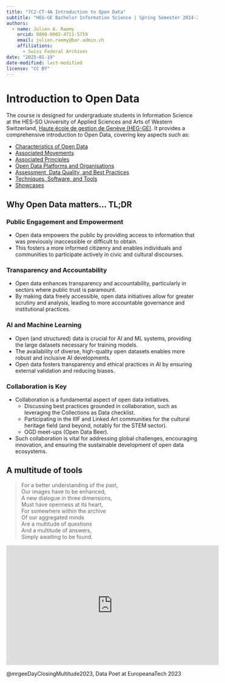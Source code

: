 ```yaml
---
title: "7C2-CT-4A Introduction to Open Data"
subtitle: "HEG-GE Bachelor Information Science | Spring Semester 2024-2025"
authors: 
  - name: Julien A. Raemy
    orcid: 0000-0002-4711-5759
    email: julien.raemy@bar.admin.ch
    affiliations:
      - Swiss Federal Archives
date: "2025-01-19"
date-modified: last-modified
license: "CC BY"
---
```


# Introduction to Open Data

The course is designed for undergraduate students in Information Science at the HES-SO University of Applied Sciences and Arts of Western Switzerland, [Haute école de gestion de Genève (HEG-GE)](https://hesge.ch/heg/). It provides a comprehensive introduction to Open Data, covering key aspects such as:

- [Characteristics of Open Data](sections/characteristics.qmd)
- [Associated Movements](sections/movements.qmd)
- [Associated Principles](sections/principles.qmd)
- [Open Data Platforms and Organisations](sections/platforms.qmd)
- [Assessment, Data Quality, and Best Practices](sections/assessment.qmd)
- [Techniques, Software, and Tools](sections/techniques.qmd)
- [Showcases](sections/showcases.qmd)

## Why Open Data matters... TL;DR

### Public Engagement and Empowerment

- Open data empowers the public by providing access to information that was previously inaccessible or difficult to obtain.
- This fosters a more informed citizenry and enables individuals and communities to participate actively in civic and cultural discourses.

### Transparency and Accountability

- Open data enhances transparency and accountability, particularly in sectors where public trust is paramount.
- By making data freely accessible, open data initiatives allow for greater scrutiny and analysis, leading to more accountable governance and institutional practices.

### AI and Machine Learning

- Open (and structured) data is crucial for AI and ML systems, providing the large datasets necessary for training models.
- The availability of diverse, high-quality open datasets enables more robust and inclusive AI developments.
- Open data fosters transparency and ethical practices in AI by ensuring external validation and reducing biases.

### Collaboration is Key

- Collaboration is a fundamental aspect of open data initiatives.
  - Discussing best practices grounded in collaboration, such as leveraging the Collections as Data checklist.
  - Participating in the IIIF and Linked Art communities for the cultural heritage field (and beyond, notably for the STEM sector).
  - OGD meet-ups (Open Data Beer).
- Such collaboration is vital for addressing global challenges, encouraging innovation, and ensuring the sustainable development of open data ecosystems.

## A multitude of tools

> For a better understanding of the past, <br/>
Our images have to be enhanced, <br/>
A new dialogue in three dimensions, <br/>
Must have openness at its heart, <br/>
For somewhere within the archive <br/>
Of our aggregated minds <br/>
Are a multitude of questions <br/>
And a multitude of answers, <br/>
Simply awaiting to be found.

<iframe width="560" height="315" src="https://www.youtube.com/embed/pOX9CrvAG7I?si=yLI8p4AMm0kCsk0y" title="YouTube video player" frameborder="0" allow="accelerometer; autoplay; clipboard-write; encrypted-media; gyroscope; picture-in-picture; web-share" referrerpolicy="strict-origin-when-cross-origin" allowfullscreen></iframe>

@mrgeeDayClosingMultitude2023, Data Poet at EuropeanaTech 2023
